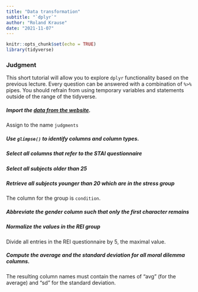 ```yaml
---
title: "Data transformation"
subtitle: "`dplyr`"
author: "Roland Krause"
date: "2021-11-07"
---
```



```r
knitr::opts_chunk$set(echo = TRUE)
library(tidyverse)
```

### Judgment
This short tutorial will allow you to explore `dplyr` functionality based on the previous lecture. Every question can be answered with a combination of `%>%` pipes. You should refrain from using temporary variables and statements outside of the range of the tidyverse.  

##### Import the [data from the website](  https://biostat2.uni.lu/practicals/data/judgments.tsv). 
Assign to the name `judgments`


##### Use `glimpse()` to identify columns and column types.

##### Select all columns that refer to the STAI questionnaire


##### Select all subjects older than 25


##### Retrieve all subjects younger than 20 which are in the stress group
The column for the group is `condition`.


##### Abbreviate the gender column such that only the first character remains


##### Normalize the values in the REI group
Divide all entries in the REI questionnaire by 5, the maximal value.

##### Compute the average and the standard deviation for all moral dilemma columns. 
The resulting column names must contain the names of "avg" (for the average) and "sd"
for the standard deviation. 


